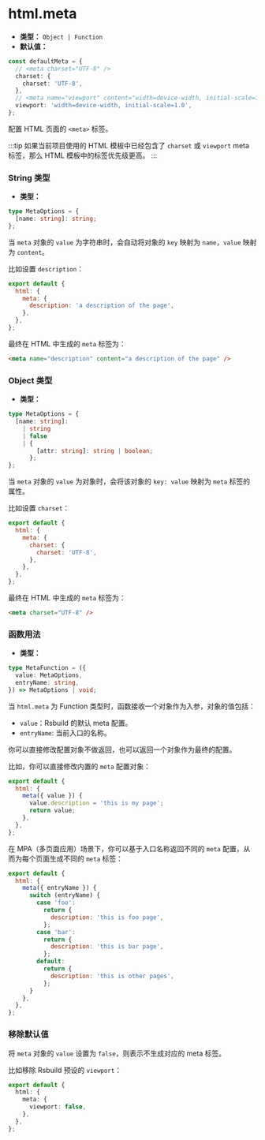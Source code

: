 # html.meta

- **类型：** `Object | Function`
- **默认值：**

```ts
const defaultMeta = {
  // <meta charset="UTF-8" />
  charset: {
    charset: 'UTF-8',
  },
  // <meta name="viewport" content="width=device-width, initial-scale=1.0" />
  viewport: 'width=device-width, initial-scale=1.0',
};
```

配置 HTML 页面的 `<meta>` 标签。

:::tip
如果当前项目使用的 HTML 模板中已经包含了 `charset` 或 `viewport` meta 标签，那么 HTML 模板中的标签优先级更高。
:::

### String 类型

- **类型：**

```ts
type MetaOptions = {
  [name: string]: string;
};
```

当 `meta` 对象的 `value` 为字符串时，会自动将对象的 `key` 映射为 `name`，`value` 映射为 `content`。

比如设置 `description`：

```js
export default {
  html: {
    meta: {
      description: 'a description of the page',
    },
  },
};
```

最终在 HTML 中生成的 `meta` 标签为：

```html
<meta name="description" content="a description of the page" />
```

### Object 类型

- **类型：**

```ts
type MetaOptions = {
  [name: string]:
    | string
    | false
    | {
        [attr: string]: string | boolean;
      };
};
```

当 `meta` 对象的 `value` 为对象时，会将该对象的 `key: value` 映射为 `meta` 标签的属性。

比如设置 `charset`：

```js
export default {
  html: {
    meta: {
      charset: {
        charset: 'UTF-8',
      },
    },
  },
};
```

最终在 HTML 中生成的 `meta` 标签为：

```html
<meta charset="UTF-8" />
```

### 函数用法

- **类型：**

```ts
type MetaFunction = ({
  value: MetaOptions,
  entryName: string,
}) => MetaOptions | void;
```

当 `html.meta` 为 Function 类型时，函数接收一个对象作为入参，对象的值包括：

- `value`：Rsbuild 的默认 meta 配置。
- `entryName`: 当前入口的名称。

你可以直接修改配置对象不做返回，也可以返回一个对象作为最终的配置。

比如，你可以直接修改内置的 `meta` 配置对象：

```js
export default {
  html: {
    meta({ value }) {
      value.description = 'this is my page';
      return value;
    },
  },
};
```

在 MPA（多页面应用）场景下，你可以基于入口名称返回不同的 `meta` 配置，从而为每个页面生成不同的 `meta` 标签：

```js
export default {
  html: {
    meta({ entryName }) {
      switch (entryName) {
        case 'foo':
          return {
            description: 'this is foo page',
          };
        case 'bar':
          return {
            description: 'this is bar page',
          };
        default:
          return {
            description: 'this is other pages',
          };
      }
    },
  },
};
```

### 移除默认值

将 `meta` 对象的 `value` 设置为 `false`，则表示不生成对应的 meta 标签。

比如移除 Rsbuild 预设的 `viewport`：

```ts
export default {
  html: {
    meta: {
      viewport: false,
    },
  },
};
```
